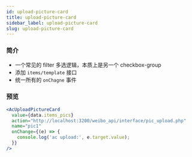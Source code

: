 ```yaml
---
id: upload-picture-card
title: upload-picture-card
sidebar_label: upload-picture-card
slug: upload-picture-card
---
```


### 简介
- 一个常见的 filter 多选逻辑，本质上是另一个 checkbox-group
- 添加 `items/template` 接口
- 统一所有的 `onChagne` 事件

### 预览
```jsx live
<AcUploadPictureCard
  value={data.items_pics}
  action="http://localhost:3200/weibo_api/interface/pic_upload.php"
  name="pic1"
  onChange={(e) => {
    console.log('ac upload:', e.target.value);
  }}
/>
```